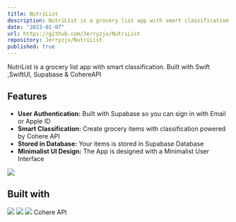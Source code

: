 ```yaml
---
title: NutriList
description: NutriList is a grocery list app with smart classification. Built with Swift ,SwiftUI, Supabase & CohereAPI
date: "2023-01-07"
url: https://github.com/Jerryzjx/NutriList
repository: Jerryzjx/NutriList
published: true
---
```


NutriList is a grocery list app with smart classification. Built with Swift ,SwiftUI, Supabase & CohereAPI

## Features
- **User Authentication:** Built with Supabase so you can sign in with Email or Apple ID
- **Smart Classification:** Create grocery items with classification powered by Cohere API
- **Stored in Database:** Your items is stored in Supabase Database
- **Minimalist UI Design:** The App is designed with a Minimalist User Interface



![](https://github.com/Jerryzjx/NutriList/blob/main/External/logo.png)

## Built with
<img src="https://img.shields.io/badge/Swift-FA7343?style=for-the-badge&logo=swift&logoColor=white" />
<img src="https://img.shields.io/badge/PostgreSQL-316192?style=for-the-badge&logo=postgresql&logoColor=white" />
<img src="https://img.shields.io/badge/Supabase-181818?style=for-the-badge&logo=supabase&logoColor=white" />
Cohere API

